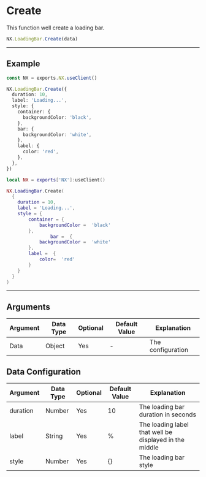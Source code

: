 
# Create

This function well create a loading bar.

```typescript
NX.LoadingBar.Create(data)
```

---

## Example

<Tabs>
<TabItem value="ts" label="TypeScript/JavaScript">

```typescript title="/rc/client/loading-bar/loadingBar.service.ts"
const NX = exports.NX.useClient()

NX.LoadingBar.Create({
  duration: 10,
  label: 'Loading...',
  style: {
    container: {
      backgroundColor: 'black',
    },
    bar: {
      backgroundColor: 'white',
    },
    label: {
      color: 'red',
    },
  },
})
```

</TabItem>

<TabItem value="lua" label="Lua">

```lua title="/rc/client/input/loadingBar.service.ts"
local NX = exports['NX']:useClient()

NX.LoadingBar.Create(
  {
    duration = 10,
    label = 'Loading...',
    style = {
        container = {
            backgroundColor =  'black'
        },
                bar =  {
            backgroundColor =  'white'
        },
        label =  {
            color=  'red'
        }
    }
  }
)
```

</TabItem>
</Tabs>

---

## Arguments

| Argument | Data Type | Optional | Default Value | Explanation       |
| -------- | --------- | -------- | ------------- | ----------------- |
| Data     | Object    | Yes      | -             | The configuration |

## Data Configuration

| Argument | Data Type | Optional | Default Value | Explanation                                            |
| -------- | --------- | -------- | ------------- | ------------------------------------------------------ |
| duration | Number    | Yes      | 10            | The loading bar duration in seconds                    |
| label    | String    | Yes      | %             | The loading label that well be displayed in the middle |
| style    | Number    | Yes      | {}            | The loading bar style                                  |
